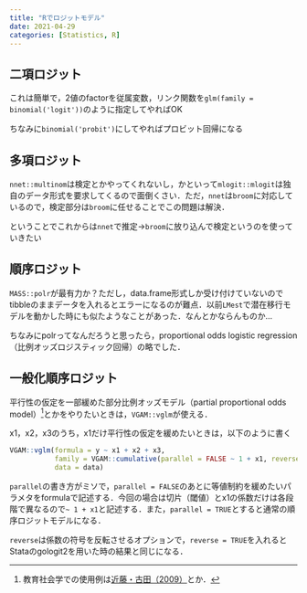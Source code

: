 ```yaml
---
title: "Rでロジットモデル"
date: 2021-04-29
categories: [Statistics, R]
---
```



## 二項ロジット

これは簡単で，2値のfactorを従属変数，リンク関数を`glm(family = binomial('logit'))`のように指定してやればOK  

ちなみに`binomial('probit')`にしてやればプロビット回帰になる  

## 多項ロジット

`nnet::multinom`は検定とかやってくれないし，かといって`mlogit::mlogit`は独自のデータ形式を要求してくるので面倒くさい．ただ，`nnet`は`broom`に対応しているので，検定部分は`broom`に任せることでこの問題は解決．

ということでこれからは`nnet`で推定→`broom`に放り込んで検定というのを使っていきたい  

## 順序ロジット

`MASS::polr`が最有力か？ただし，data.frame形式しか受け付けていないのでtibbleのままデータを入れるとエラーになるのが難点．以前`LMest`で潜在移行モデルを動かした時にも似たようなことがあった．なんとかならんものか...

ちなみにpolrってなんだろうと思ったら，proportional odds logistic regression（比例オッズロジスティック回帰）の略でした．  

## 一般化順序ロジット

平行性の仮定を一部緩めた部分比例オッズモデル（partial proportional odds model）[^1]とかをやりたいときは，`VGAM::vglm`が使える．

x1，x2，x3のうち，x1だけ平行性の仮定を緩めたいときは，以下のように書く

```R
VGAM::vglm(formula = y ~ x1 + x2 + x3, 
           family = VGAM::cumulative(parallel = FALSE ~ 1 + x1, reverse = TRUE),
           data = data) 
```

`parallel`の書き方がミソで，`parallel = FALSE`のあとに等値制約を緩めたいパラメタをformulaで記述する．今回の場合は切片（閾値）とx1の係数だけは各段階で異なるので`~ 1 + x1`と記述する．また，`parallel = TRUE`とすると通常の順序ロジットモデルになる．

`reverse`は係数の符号を反転させるオプションで，`reverse = TRUE`を入れるとStataのgologit2を用いた時の結果と同じになる．  

[^1]: 教育社会学での使用例は[近藤・古田（2009）](https://www.jstage.jst.go.jp/article/jsr/59/4/59_4_682/_article/-char/ja)とか．
